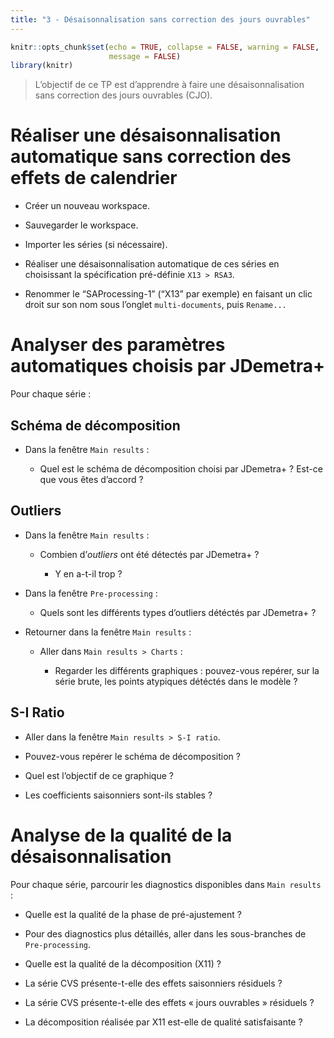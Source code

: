 ```yaml
---
title: "3 - Désaisonnalisation sans correction des jours ouvrables"
---
```


```r
knitr::opts_chunk$set(echo = TRUE, collapse = FALSE, warning = FALSE,
                      message = FALSE)
library(knitr)
```

> L'objectif de ce TP est d'apprendre à faire une désaisonnalisation sans correction des jours ouvrables (CJO).

# Réaliser une désaisonnalisation automatique sans correction des effets de calendrier

-   Créer un nouveau workspace.

-   Sauvegarder le workspace.

-   Importer les séries (si nécessaire).

-   Réaliser une désaisonnalisation automatique de ces séries en choisissant la spécification pré-définie `X13 > RSA3`.

-   Renommer le "SAProcessing-1" ("X13" par exemple) en faisant un clic droit sur son nom sous l'onglet `multi-documents`, puis `Rename...`

# Analyser des paramètres automatiques choisis par JDemetra+

Pour chaque série :

## Schéma de décomposition

-   Dans la fenêtre `Main results` :

    -   Quel est le schéma de décomposition choisi par JDemetra+ ? Est-ce que vous êtes d'accord ?

## Outliers

-   Dans la fenêtre `Main results` :

    -   Combien d'*outliers* ont été détectés par JDemetra+ ?

        -   Y en a-t-il trop ?

-   Dans la fenêtre `Pre-processing` :

    -   Quels sont les différents types d'outliers détéctés par JDemetra+ ?

-   Retourner dans la fenêtre `Main results` :

    -   Aller dans `Main results > Charts` :

        -   Regarder les différents graphiques : pouvez-vous repérer, sur la série brute, les points atypiques détéctés dans le modèle ?

## S-I Ratio

-   Aller dans la fenêtre `Main results > S-I ratio`.

-   Pouvez-vous repérer le schéma de décomposition ?

-   Quel est l'objectif de ce graphique ?

-   Les coefficients saisonniers sont-ils stables ?

# Analyse de la qualité de la désaisonnalisation

Pour chaque série, parcourir les diagnostics disponibles dans `Main results` :

-   Quelle est la qualité de la phase de pré-ajustement ?

-   Pour des diagnostics plus détaillés, aller dans les sous-branches de `Pre-processing`.

-   Quelle est la qualité de la décomposition (X11) ?

-   La série CVS présente-t-elle des effets saisonniers résiduels ?

-   La série CVS présente-t-elle des effets « jours ouvrables » résiduels ?

-   La décomposition réalisée par X11 est-elle de qualité satisfaisante ?
